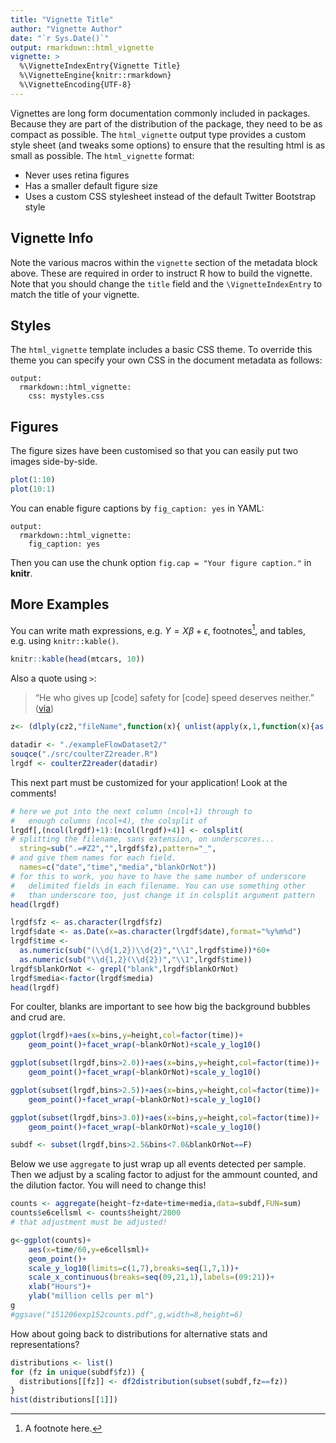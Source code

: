 ```yaml
---
title: "Vignette Title"
author: "Vignette Author"
date: "`r Sys.Date()`"
output: rmarkdown::html_vignette
vignette: >
  %\VignetteIndexEntry{Vignette Title}
  %\VignetteEngine{knitr::rmarkdown}
  %\VignetteEncoding{UTF-8}
---
```


Vignettes are long form documentation commonly included in packages. Because they are part of the distribution of the package, they need to be as compact as possible. The `html_vignette` output type provides a custom style sheet (and tweaks some options) to ensure that the resulting html is as small as possible. The `html_vignette` format:

- Never uses retina figures
- Has a smaller default figure size
- Uses a custom CSS stylesheet instead of the default Twitter Bootstrap style

## Vignette Info

Note the various macros within the `vignette` section of the metadata block above. These are required in order to instruct R how to build the vignette. Note that you should change the `title` field and the `\VignetteIndexEntry` to match the title of your vignette.

## Styles

The `html_vignette` template includes a basic CSS theme. To override this theme you can specify your own CSS in the document metadata as follows:

    output: 
      rmarkdown::html_vignette:
        css: mystyles.css

## Figures

The figure sizes have been customised so that you can easily put two images side-by-side. 

```r
plot(1:10)
plot(10:1)
```

You can enable figure captions by `fig_caption: yes` in YAML:

    output:
      rmarkdown::html_vignette:
        fig_caption: yes

Then you can use the chunk option `fig.cap = "Your figure caption."` in **knitr**.

## More Examples

You can write math expressions, e.g. $Y = X\beta + \epsilon$, footnotes^[A footnote here.], and tables, e.g. using `knitr::kable()`.

```r
knitr::kable(head(mtcars, 10))
```

Also a quote using `>`:

> "He who gives up [code] safety for [code] speed deserves neither."
([via](https://twitter.com/hadleywickham/status/504368538874703872))

```r
z<- (dlply(cz2,"fileName",function(x){ unlist(apply(x,1,function(x){as.numeric(rep(x["binDiameter"],x["binCounts"]))})) }))
```

```r
datadir <- "./exampleFlowDataset2/"
souqce("./src/coulterZ2reader.R")
lrgdf <- coulterZ2reader(datadir)
```

This next part must be customized for your application! 
Look at the comments!

```r
# here we put into the next column (ncol+1) through to 
#   enough columns (ncol+4), the colsplit of
lrgdf[,(ncol(lrgdf)+1):(ncol(lrgdf)+4)] <- colsplit(
# splitting the filename, sans extension, on underscores...
  string=sub(".=#Z2","",lrgdf$fz),pattern="_",
# and give them names for each field.
  names=c("date","time","media","blankOrNot"))
# for this to work, you have to have the same number of underscore
#   delimited fields in each filename. You can use something other
#   than underscore too, just change it in colsplit argument pattern
head(lrgdf)
```

```r
lrgdf$fz <- as.character(lrgdf$fz)
lrgdf$date <- as.Date(x=as.character(lrgdf$date),format="%y%m%d")
lrgdf$time <- 
  as.numeric(sub("(\\d{1,2})\\d{2}","\\1",lrgdf$time))*60+
  as.numeric(sub("\\d{1,2}(\\d{2})","\\1",lrgdf$time))
lrgdf$blankOrNot <- grepl("blank",lrgdf$blankOrNot)
lrgdf$media<-factor(lrgdf$media)
head(lrgdf)
```

For coulter, blanks are important to see how big the background
bubbles and crud are.

```r
ggplot(lrgdf)+aes(x=bins,y=height,col=factor(time))+
	geom_point()+facet_wrap(~blankOrNot)+scale_y_log10()

ggplot(subset(lrgdf,bins>2.0))+aes(x=bins,y=height,col=factor(time))+
	geom_point()+facet_wrap(~blankOrNot)+scale_y_log10()

ggplot(subset(lrgdf,bins>2.5))+aes(x=bins,y=height,col=factor(time))+
	geom_point()+facet_wrap(~blankOrNot)+scale_y_log10()

ggplot(subset(lrgdf,bins>3.0))+aes(x=bins,y=height,col=factor(time))+
	geom_point()+facet_wrap(~blankOrNot)+scale_y_log10()

subdf <- subset(lrgdf,bins>2.5&bins<7.0&blankOrNot==F)
```

Below we use `aggregate` to just wrap up all events detected per
sample. Then we adjust by a scaling factor to adjust for the 
ammount counted, and the dilution factor. You will need to change
this!

```r
counts <- aggregate(height~fz+date+time+media,data=subdf,FUN=sum)
counts$e6cellsml <- counts$height/2000
# that adjustment must be adjusted!

g<-ggplot(counts)+
	aes(x=time/60,y=e6cellsml)+
	geom_point()+
	scale_y_log10(limits=c(1,7),breaks=seq(1,7,1))+
	scale_x_continuous(breaks=seq(09,21,1),labels=(09:21))+
	xlab("Hours")+
	ylab("million cells per ml")
g
#ggsave("151206exp152counts.pdf",g,width=8,height=6)
```

How about going back to distributions for alternative 
stats and representations?

```r
distributions <- list()
for (fz in unique(subdf$fz)) {
  distributions[[fz]] <- df2distribution(subset(subdf,fz==fz))
}
hist(distributions[[1]])
```


